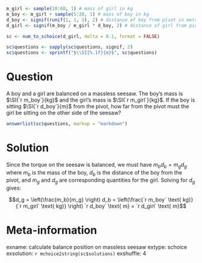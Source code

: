 ```r
m_girl <- sample(20:60, 1) # mass of girl in kg
m_boy <- m_girl + sample(5:20, 1) # mass of boy in kg
d_boy <- signif(runif(1, 1, 3), 2) # distance of boy from pivot in metres
d_girl <- signif(m_boy / m_girl * d_boy, 2) # distance of girl from pivot in metres

sc <- num_to_schoice(d_girl, delta = 0.1, format = FALSE)

sc$questions <- sapply(sc$questions, signif, 2)
sc$questions <- sprintf("$\\SI{%.1f}{m}$", sc$questions)
```
Question
========
A boy and a girl are balanced on a massless seesaw. The boy's mass is $\SI{`r m_boy`}{kg}$ and the girl's mass is $\SI{`r m_girl`}{kg}$. If the boy is sitting $\SI{`r d_boy`}{m}$ from the pivot, how far from the pivot must the girl be sitting on the other side of the seesaw?

```r
answerlist(sc$questions, markup = "markdown")
```


Solution
========
Since the torque on the seesaw is balanced, we must have $m_{b} d_{b} = m_{g} d_{g}$ where $m_b$ is the mass of the boy, $d_b$ is the distance of the boy from the pivot, and $m_g$ and $d_g$ are corresponding quantities for the girl. Solving for $d_g$ gives:

$$d_g = \left(\frac{m_b}{m_g} \right) d_b = \left(\frac{`r m_boy` \text{ kg}}{`r m_girl` \text{ kg}} \right) `r d_boy` \text{ m} = `r d_girl` \text{ m}$$

Meta-information
================
exname: calculate balance position on massless seesaw
extype: schoice
exsolution: `r mchoice2string(sc$solutions)`
exshuffle: 4
